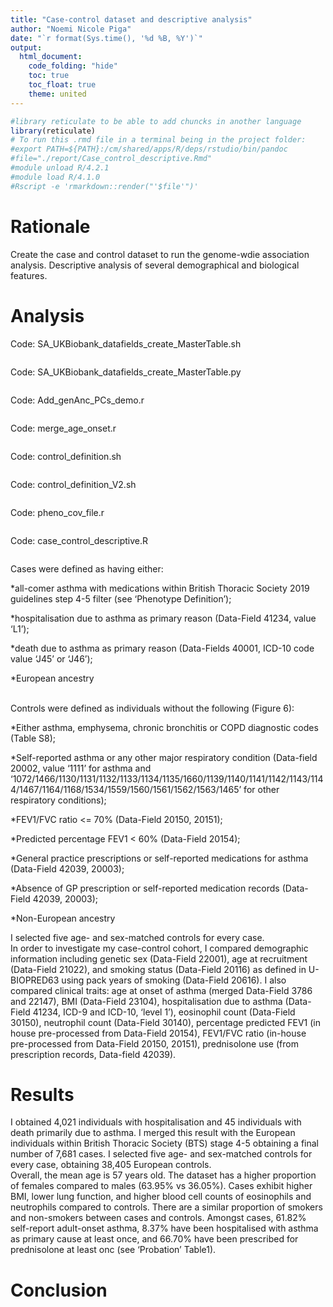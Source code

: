 ---
title: "Case-control dataset and descriptive analysis"
author: "Noemi Nicole Piga"
date: "`r format(Sys.time(), '%d %B, %Y')`"
output:
  html_document:
    code_folding: "hide"
    toc: true
    toc_float: true
    theme: united
---


```{r, setup, hide = TRUE}
#library reticulate to be able to add chuncks in another language
library(reticulate)
# To run this .rmd file in a terminal being in the project folder:
#export PATH=${PATH}:/cm/shared/apps/R/deps/rstudio/bin/pandoc
#file="./report/Case_control_descriptive.Rmd"
#module unload R/4.2.1
#module load R/4.1.0
#Rscript -e 'rmarkdown::render("'$file'")'
```
# Rationale
Create the case and control dataset to run the genome-wdie association analysis. Descriptive analysis of several demographical and biological features.

# Analysis
Code: SA_UKBiobank_datafields_create_MasterTable.sh
```{bash, code = readLines('/home/n/nnp5/PhD/PhD_project/UKBiobank_datafields/scripts/SA_UKBiobank_datafields_create_MasterTable.sh'), eval=FALSE}
```
Code: SA_UKBiobank_datafields_create_MasterTable.py
```{bash, code = readLines('/home/n/nnp5/PhD/PhD_project/UKBiobank_datafields/scripts/SA_UKBiobank_datafields_create_MasterTable.py'), eval=FALSE}
```
Code: Add_genAnc_PCs_demo.r
```{bash, code = readLines('/home/n/nnp5/PhD/PhD_project/UKBiobank_datafields/scripts/Add_genAnc_PCs_demo.r'), eval=FALSE}
```
Code: merge_age_onset.r
```{bash, code = readLines('/home/n/nnp5/PhD/PhD_project/UKBiobank_datafields/scripts/merge_age_onset.r'), eval=FALSE}
```
Code: control_definition.sh
```{bash, code = readLines('/home/n/nnp5/PhD/PhD_project/UKBiobank_datafields/scripts/control_definition.sh'), eval=FALSE}
```
Code: control_definition_V2.sh
```{bash, code = readLines('/home/n/nnp5/PhD/PhD_project/UKBiobank_datafields/scripts/control_definition_V2.sh'), eval=FALSE}
```
Code: pheno_cov_file.r
```{bash, code = readLines('/home/n/nnp5/PhD/PhD_project/REGENIE_assoc/src/pheno_cov_file.r'), eval=FALSE}
```
Code: case_control_descriptive.R
```{bash, code = readLines('/home/n/nnp5/PhD/PhD_project/REGENIE_assoc/src/case_control_descriptive.R'), eval=FALSE}
```
Cases were defined as having either:


 *all-comer asthma with medications within British Thoracic Society 2019 guidelines step 4-5 filter (see 'Phenotype Definition');


 *hospitalisation due to asthma as primary reason (Data-Field 41234, value ‘L1’);
 
 
 *death due to asthma as primary reason (Data-Fields 40001, ICD-10 code value ‘J45’ or ‘J46’);
 
 
 *European ancestry
 
<br>
Controls were defined as individuals without the following (Figure 6):


 *Either asthma, emphysema, chronic bronchitis or COPD diagnostic codes (Table S8);


 *Self-reported asthma or any other major respiratory condition (Data-field 20002, value ‘1111’ for asthma and ‘1072/1466/1130/1131/1132/1133/1134/1135/1660/1139/1140/1141/1142/1143/1144/1467/1164/1168/1534/1559/1560/1561/1562/1563/1465’ for other respiratory conditions);
 
 
 *FEV1/FVC ratio <= 70% (Data-Field 20150, 20151);
 
 
 *Predicted percentage FEV1 < 60% (Data-Field 20154);
 
 
 *General practice prescriptions or self-reported medications for asthma (Data-Field 42039, 20003);
 
 
 *Absence of GP prescription or self-reported medication records (Data-Field 42039, 20003);


 *Non-European ancestry

I selected five age- and sex-matched controls for every case.
<br>
In order to investigate my case-control cohort, I compared demographic information including genetic sex (Data-Field 22001), age at recruitment (Data-Field 21022), and smoking status (Data-Field 20116) as defined in U-BIOPRED63 using pack years of smoking (Data-Field 20616). I also compared clinical traits: age at onset of asthma (merged Data-Field 3786 and 22147), BMI (Data-Field 23104), hospitalisation due to asthma (Data-Field 41234, ICD-9 and ICD-10, ‘level 1’), eosinophil count (Data-Field 30150), neutrophil count (Data-Field 30140), percentage predicted FEV1 (in house pre-processed from Data-Field 20154), FEV1/FVC ratio (in-house pre-processed from Data-Field 20150, 20151), prednisolone use (from prescription records, Data-field 42039).

# Results
I obtained 4,021 individuals with hospitalisation and 45 individuals with death primarily due to asthma. I merged this result with the European individuals within British Thoracic Society (BTS) stage 4-5 obtaining a final number of 7,681 cases. I selected five age- and sex-matched controls for every case, obtaining 38,405 European controls.
<br>
Overall, the mean age is 57 years old. The dataset has a higher proportion of females compared to males (63.95% vs 36.05%). Cases exhibit higher BMI, lower lung function, and higher blood cell counts of eosinophils and neutrophils compared to controls. There are a similar proportion of smokers and non-smokers between cases and controls. Amongst cases, 61.82% self-report adult-onset asthma, 8.37% have been hospitalised with asthma as primary cause at least once, and 66.70% have been prescribed for prednisolone at least onc (see 'Probation' Table1).

# Conclusion